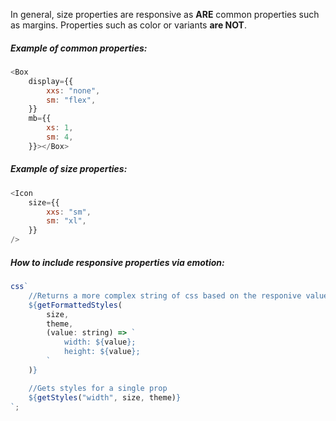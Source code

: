 
<Meta title="Docs/Properties" />

In general, size properties are responsive as <b>ARE</b> common properties such as margins. Properties such as color or variants <b>are NOT</b>.

<h5>Example of common properties:</h5>

```js
<Box
    display={{
        xxs: "none",
        sm: "flex",
    }}
    mb={{
        xs: 1,
        sm: 4,
    }}></Box>
```

<h5>Example of size properties:</h5>

```js
<Icon
    size={{
        xxs: "sm",
        sm: "xl",
    }}
/>
```

<h5>How to include responsive properties via emotion:</h5>

```js
css`
    //Returns a more complex string of css based on the responive value
    ${getFormattedStyles(
        size,
        theme,
        (value: string) => `
            width: ${value};
            height: ${value};
        `
    )}

    //Gets styles for a single prop
    ${getStyles("width", size, theme)}
`;
```
